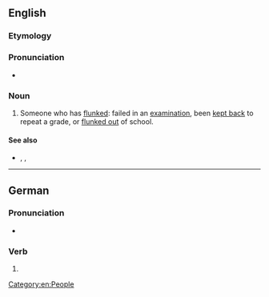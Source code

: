 ==English==

===Etymology===
{{suffix|en|flunk|er}}

===Pronunciation===
* {{audio|en|En-au-flunker.ogg|Audio (AU)}}

===Noun===
{{en-noun}}

# {{lb|en|slang|North America}} Someone who has [[flunk#Verb|flunked]]: failed in an [[examination]], been [[keep back#Verb|kept back]] to repeat a grade, or [[flunk out#Verb|flunked out]] of school. 

====See also====
* {{l|en|flunkey}}, {{l|en|flunky}}, {{l|en|flunkie}} {{lb|en|possibly [[false cognate]]}}<!--The relations, or absence thereof, can be further explored when anyone has more time-->

[[Category:en:People]]

----

==German==

===Pronunciation===
* {{audio|de|De-flunker.ogg|Audio}}

===Verb===
{{head|de|verb form}}

# {{verb form of|de|flunkern||1|s|pres|;|s|imp}}